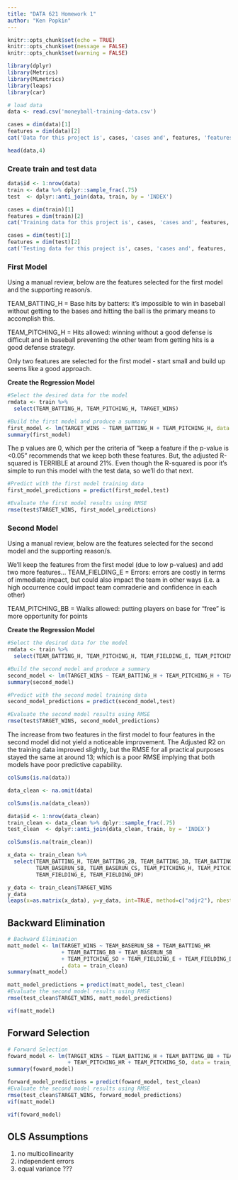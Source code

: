 ```yaml
---
title: "DATA 621 Homework 1"
author: "Ken Popkin"
---
```


```r
knitr::opts_chunk$set(echo = TRUE)
knitr::opts_chunk$set(message = FALSE)
knitr::opts_chunk$set(warning = FALSE)
```

```r
library(dplyr)
library(Metrics)
library(MLmetrics)
library(leaps)
library(car)
```


```r
# load data
data <- read.csv('moneyball-training-data.csv')

cases = dim(data)[1]
features = dim(data)[2]
cat('Data for this project is', cases, 'cases and', features, 'features')
```

```r
head(data,4)
```

### Create train and test data
```r
data$id <- 1:nrow(data)
train <- data %>% dplyr::sample_frac(.75)
test  <- dplyr::anti_join(data, train, by = 'INDEX')
```

```r
cases = dim(train)[1]
features = dim(train)[2]
cat('Training data for this project is', cases, 'cases and', features, 'features')
```

```r
cases = dim(test)[1]
features = dim(test)[2]
cat('Testing data for this project is', cases, 'cases and', features, 'features')
```

### First Model
Using a manual review, below are the features selected for the first model and the supporting reason/s.

TEAM_BATTING_H = Base hits by batters:  it's impossible to win in baseball without getting to the bases and hitting the ball is the primary means to accomplish this.

TEAM_PITCHING_H = Hits allowed: winning without a good defense is difficult and in baseball preventing the other team from getting hits is a good defense strategy.

Only two features are selected for the first model - start small and build up seems like a good approach.

<B> Create the Regression Model </B>  
```r
#Select the desired data for the model
rmdata <- train %>%
  select(TEAM_BATTING_H, TEAM_PITCHING_H, TARGET_WINS)

#Build the first model and produce a summary
first_model <- lm(TARGET_WINS ~ TEAM_BATTING_H + TEAM_PITCHING_H, data = rmdata)
summary(first_model)
```

The p values are 0, which per the criteria of "keep a feature if the p-value is <0.05" recommends that we keep both these features.  But, the adjusted R-squared is TERRIBLE at around 21%.  Even though the R-squared is poor it's simple to run this model with the test data, so we'll do that next. 

```r
#Predict with the first model training data
first_model_predictions = predict(first_model,test)
```

```r
#Evaluate the first model results using RMSE
rmse(test$TARGET_WINS, first_model_predictions)
```

### Second Model
Using a manual review, below are the features selected for the second model and the supporting reason/s.

We'll keep the features from the first model (due to low p-values) and add two more features...
TEAM_FIELDING_E = Errors: errors are costly in terms of immediate impact, but could also impact the team in other ways (i.e. a high occurrence could impact team comraderie and confidence in each other)

TEAM_PITCHING_BB = Walks allowed: putting players on base for "free" is more opportunity for points 

<B> Create the Regression Model </B>  
```r
#Select the desired data for the model
rmdata <- train %>%
  select(TEAM_BATTING_H, TEAM_PITCHING_H, TEAM_FIELDING_E, TEAM_PITCHING_BB, TARGET_WINS)

#Build the second model and produce a summary
second_model <- lm(TARGET_WINS ~ TEAM_BATTING_H + TEAM_PITCHING_H + TEAM_FIELDING_E + TEAM_PITCHING_BB, data = rmdata)
summary(second_model)
```

```r
#Predict with the second model training data
second_model_predictions = predict(second_model,test)
```

```r
#Evaluate the second model results using RMSE
rmse(test$TARGET_WINS, second_model_predictions)
```
The increase from two features in the first model to four features in the second model did not yield a noticeable improvement.  The Adjusted R2 on the training data improved slightly, but the RMSE for all practical purposes stayed the same at around 13; which is a poor RMSE implying that both models have poor predictive capability.


```r

colSums(is.na(data))

data_clean <- na.omit(data) 

colSums(is.na(data_clean))

```



```r

data$id <- 1:nrow(data_clean)
train_clean <- data_clean %>% dplyr::sample_frac(.75)
test_clean  <- dplyr::anti_join(data_clean, train, by = 'INDEX')

colSums(is.na(train_clean))

```


```r

x_data <- train_clean %>%
  select(TEAM_BATTING_H, TEAM_BATTING_2B, TEAM_BATTING_3B, TEAM_BATTING_HR, TEAM_BATTING_BB, TEAM_BATTING_SO, 
         TEAM_BASERUN_SB, TEAM_BASERUN_CS, TEAM_PITCHING_H, TEAM_PITCHING_HR, TEAM_PITCHING_BB, TEAM_PITCHING_SO, 
         TEAM_FIELDING_E, TEAM_FIELDING_DP)

y_data <- train_clean$TARGET_WINS
y_data
leaps(x=as.matrix(x_data), y=y_data, int=TRUE, method=c("adjr2"), nbest=10)

```


## Backward Elimination

```r

# Backward Elimination
matt_model <- lm(TARGET_WINS ~ TEAM_BASERUN_SB + TEAM_BATTING_HR
                 + TEAM_BATTING_BB + TEAM_BASERUN_SB
                 + TEAM_PITCHING_SO + TEAM_FIELDING_E + TEAM_FIELDING_DP
                 , data = train_clean)
summary(matt_model)

```


```r

matt_model_predictions = predict(matt_model, test_clean)
#Evaluate the second model results using RMSE
rmse(test_clean$TARGET_WINS, matt_model_predictions)

```


```r
vif(matt_model)
```


## Forward Selection

```r

# Forward Selection
foward_model <- lm(TARGET_WINS ~ TEAM_BATTING_H + TEAM_BATTING_BB + TEAM_FIELDING_E + TEAM_FIELDING_DP
                   + TEAM_PITCHING_HR + TEAM_PITCHING_SO, data = train_clean)
summary(foward_model)

```


```r

forward_model_predictions = predict(foward_model, test_clean)
#Evaluate the second model results using RMSE
rmse(test_clean$TARGET_WINS, forward_model_predictions)
vif(matt_model)
```


```r
vif(foward_model)
```

## OLS Assumptions

1) no multicollinearity
2) independent errors
3) equal variance
???



